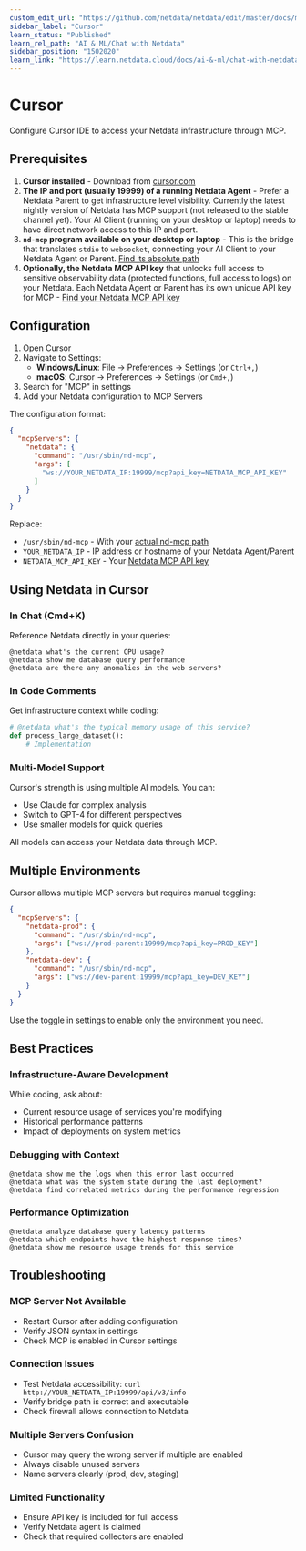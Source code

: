```yaml
---
custom_edit_url: "https://github.com/netdata/netdata/edit/master/docs/ml-ai/ai-chat-netdata/cursor.md"
sidebar_label: "Cursor"
learn_status: "Published"
learn_rel_path: "AI & ML/Chat with Netdata"
sidebar_position: "1502020"
learn_link: "https://learn.netdata.cloud/docs/ai-&-ml/chat-with-netdata/cursor"
---
```


# Cursor

Configure Cursor IDE to access your Netdata infrastructure through MCP.

## Prerequisites

1. **Cursor installed** - Download from [cursor.com](https://www.cursor.com)
2. **The IP and port (usually 19999) of a running Netdata Agent** - Prefer a Netdata Parent to get infrastructure level visibility. Currently the latest nightly version of Netdata has MCP support (not released to the stable channel yet). Your AI Client (running on your desktop or laptop) needs to have direct network access to this IP and port.
3. **`nd-mcp` program available on your desktop or laptop** - This is the bridge that translates `stdio` to `websocket`, connecting your AI Client to your Netdata Agent or Parent. [Find its absolute path](/docs/ai-&-ml/model-context-protocol-mcp#finding-the-nd-mcp-bridge)
4. **Optionally, the Netdata MCP API key** that unlocks full access to sensitive observability data (protected functions, full access to logs) on your Netdata. Each Netdata Agent or Parent has its own unique API key for MCP - [Find your Netdata MCP API key](/docs/ai-&-ml/model-context-protocol-mcp#finding-your-api-key)

## Configuration

1. Open Cursor
2. Navigate to Settings:
   - **Windows/Linux**: File → Preferences → Settings (or `Ctrl+,`)
   - **macOS**: Cursor → Preferences → Settings (or `Cmd+,`)
3. Search for "MCP" in settings
4. Add your Netdata configuration to MCP Servers

The configuration format:

```json
{
  "mcpServers": {
    "netdata": {
      "command": "/usr/sbin/nd-mcp",
      "args": [
        "ws://YOUR_NETDATA_IP:19999/mcp?api_key=NETDATA_MCP_API_KEY"
      ]
    }
  }
}
```

Replace:

- `/usr/sbin/nd-mcp` - With your [actual nd-mcp path](/docs/ai-&-ml/model-context-protocol-mcp#finding-the-nd-mcp-bridge)
- `YOUR_NETDATA_IP` - IP address or hostname of your Netdata Agent/Parent
- `NETDATA_MCP_API_KEY` - Your [Netdata MCP API key](/docs/ai-&-ml/model-context-protocol-mcp#finding-your-api-key)

## Using Netdata in Cursor

### In Chat (Cmd+K)

Reference Netdata directly in your queries:

```
@netdata what's the current CPU usage?
@netdata show me database query performance
@netdata are there any anomalies in the web servers?
```

### In Code Comments

Get infrastructure context while coding:

```python
# @netdata what's the typical memory usage of this service?
def process_large_dataset():
    # Implementation
```

### Multi-Model Support

Cursor's strength is using multiple AI models. You can:

- Use Claude for complex analysis
- Switch to GPT-4 for different perspectives
- Use smaller models for quick queries

All models can access your Netdata data through MCP.

## Multiple Environments

Cursor allows multiple MCP servers but requires manual toggling:

```json
{
  "mcpServers": {
    "netdata-prod": {
      "command": "/usr/sbin/nd-mcp",
      "args": ["ws://prod-parent:19999/mcp?api_key=PROD_KEY"]
    },
    "netdata-dev": {
      "command": "/usr/sbin/nd-mcp",
      "args": ["ws://dev-parent:19999/mcp?api_key=DEV_KEY"]
    }
  }
}
```

Use the toggle in settings to enable only the environment you need.

## Best Practices

### Infrastructure-Aware Development

While coding, ask about:

- Current resource usage of services you're modifying
- Historical performance patterns
- Impact of deployments on system metrics

### Debugging with Context

```
@netdata show me the logs when this error last occurred
@netdata what was the system state during the last deployment?
@netdata find correlated metrics during the performance regression
```

### Performance Optimization

```
@netdata analyze database query latency patterns
@netdata which endpoints have the highest response times?
@netdata show me resource usage trends for this service
```

## Troubleshooting

### MCP Server Not Available

- Restart Cursor after adding configuration
- Verify JSON syntax in settings
- Check MCP is enabled in Cursor settings

### Connection Issues

- Test Netdata accessibility: `curl http://YOUR_NETDATA_IP:19999/api/v3/info`
- Verify bridge path is correct and executable
- Check firewall allows connection to Netdata

### Multiple Servers Confusion

- Cursor may query the wrong server if multiple are enabled
- Always disable unused servers
- Name servers clearly (prod, dev, staging)

### Limited Functionality

- Ensure API key is included for full access
- Verify Netdata agent is claimed
- Check that required collectors are enabled
